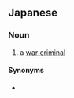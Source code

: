 ==Japanese==
{{ja-kanjitab|せん|そう|はん|ざい|しゃ|yomi=on}}

===Noun===
{{ja-noun|count=人|せんそう はんざいしゃ}}

# {{lb|ja|legal|sort=せんそうはんざいしゃ}} a [[war criminal]]

====Synonyms====
* {{ja-r|戦犯|せんぱん}}